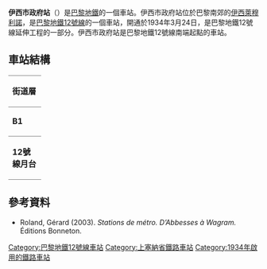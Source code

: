 {{expand|time=2016-03-09T02:49:30+00:00}}
{{no footnotes|time=2016-03-09T02:49:30+00:00}}
{{Infobox station
| name                = 伊西市政府站
| symbol_location     = paris
| symbol              = m
| symbol2             = 
| type                = [[巴黎地鐵|巴黎地鐵]]車站
| image               = [[File:Paris_metro_-_Mairie_d'Issy_-_1.JPG|275px]]
| alt                 = 
| caption             = 
| other_name          = 
| address             = [[伊西萊穆利諾|伊西萊穆利諾]]
| borough             = [[法蘭西島|法蘭西島]]
| country             = 法國
| iso_region          = FR_scale:2000
| coordinates_display = title
| coordinates_format  = dms
| latd  = 48.824152| latm  = | lats  = | latNS  = 
| longd = 2.273434| longm = | longs = | longEW = 
| coordinates         = 
| owned               = [[RATP|RATP]]
| operator            = [[RATP|RATP]]
| line                = 
| disabled            = 
| zone                = 2
| opened              = {{Start-date|1934-3-24}}
| closed              = <!-- {{End date|YYYY|MM|DD|df=y}} -->
| services            = 
| map_type            = France Paris
}}
'''伊西市政府站'''（{{lang-fr|Mairie d'Issy}}）是[[巴黎地鐵|巴黎地鐵]]的一個車站。伊西市政府站位於巴黎南郊的[[伊西萊穆利諾|伊西萊穆利諾]]，是[[巴黎地鐵12號線|巴黎地鐵12號線]]的一個車站，開通於1934年3月24日，是巴黎地鐵12號線延伸工程的一部分。伊西市政府站是巴黎地鐵12號線南端起點的車站。
== 車站結構 ==
{| border=0 cellspacing=0 cellpadding=3
|style="border-bottom:solid 1px gray;border-top:solid 1px gray;" width=50 valign=top|'''街道層'''
|-
|style="border-bottom:solid 1px gray;border-top:solid 1px gray;" width=50 valign=top|'''B1'''
|style="border-top:solid 1px gray;border-bottom:solid 1px gray;" width=100 valign=top|夾層
|-
|style="border-bottom:solid 1px gray;" width=50 rowspan=10 valign=top|'''12號線月台'''
|style="border-top:solid 1px gray;border-right:solid 2px black;border-left:solid 2px black;border-bottom:solid 2px black;" colspan=2|<center><small>[[側式月台|側式月台]]，右側開門</small></center>
|-
|style="border-bottom:solid 1px gray;" width=100|南行
|style="border-bottom:solid 1px gray;" width=390|{{arrow|L}} [[File:Metro-M.svg|16x16px]][[File:Paris_Metro_12.svg|16x16px]] 只限落客
|-
|北行
|{{arrow|R}} [[File:Metro-M.svg|16x16px]][[File:Paris_Metro_12.svg|16x16px]] 往[[奧貝維埃市政府站|奧貝維埃市政府]]<small>（[[克朗丹·塞爾頓站|克朗丹·塞爾頓]]）</small>
|-
|style="border-top:solid 2px black;border-right:solid 2px black;border-left:solid 2px black;border-bottom:solid 1px gray;" colspan=2|<center><small>[[側式月台|側式月台]]，右側開門</small></center>
|}
{{commons category|Mairie d'Issy (Paris Metro)}}

==參考資料==
*Roland, Gérard (2003). ''Stations de métro. D’Abbesses à Wagram.'' Éditions Bonneton.
{{巴黎地鐵12號線}}
{{DEFAULTSORT:Mairie d'Issy}}
[[Category:巴黎地鐵12號線車站|Category:巴黎地鐵12號線車站]]
[[Category:上塞納省鐵路車站|Category:上塞納省鐵路車站]]
[[Category:1934年啟用的鐵路車站|Category:1934年啟用的鐵路車站]]
